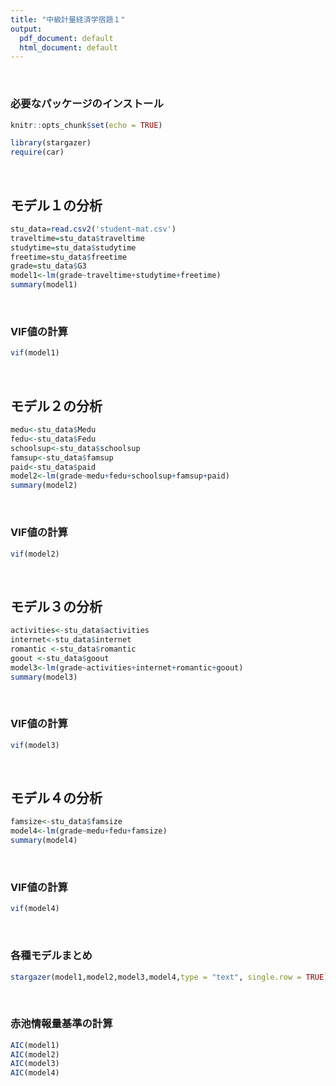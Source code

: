```yaml
---
title: "中級計量経済学宿題１"
output:
  pdf_document: default
  html_document: default
---
```


<br>

### 必要なパッケージのインストール
```r
knitr::opts_chunk$set(echo = TRUE)
```

```r
library(stargazer)
require(car)
```

<br>

## モデル１の分析

```r
stu_data=read.csv2('student-mat.csv')
traveltime=stu_data$traveltime
studytime=stu_data$studytime
freetime=stu_data$freetime
grade=stu_data$G3
model1<-lm(grade~traveltime+studytime+freetime)
summary(model1)

```

<br>

### VIF値の計算
```r
vif(model1)
```

<br>

## モデル２の分析
```r
medu<-stu_data$Medu
fedu<-stu_data$Fedu
schoolsup<-stu_data$schoolsup
famsup<-stu_data$famsup
paid<-stu_data$paid
model2<-lm(grade~medu+fedu+schoolsup+famsup+paid)
summary(model2)
```

<br>

### VIF値の計算
```r
vif(model2)
```

<br>


## モデル３の分析

```r
activities<-stu_data$activities
internet<-stu_data$internet
romantic <-stu_data$romantic 
goout <-stu_data$goout 
model3<-lm(grade~activities+internet+romantic+goout)
summary(model3)
```

<br>

### VIF値の計算

```r
vif(model3)
```


<br>

## モデル４の分析

```r
famsize<-stu_data$famsize
model4<-lm(grade~medu+fedu+famsize)
summary(model4)
```


<br>

### VIF値の計算
```r
vif(model4)
```

<br>

### 各種モデルまとめ
```r
stargazer(model1,model2,model3,model4,type = "text", single.row = TRUE)
```

<br>

### 赤池情報量基準の計算

```r
AIC(model1)
AIC(model2)
AIC(model3)
AIC(model4)
```


